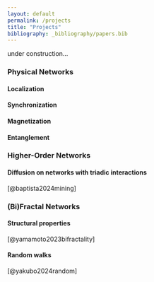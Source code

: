 ```yaml
---
layout: default
permalink: /projects
title: "Projects"
bibliography: _bibliography/papers.bib
---
```


under construction...

### Physical Networks

#### Localization

#### Synchronization

#### Magnetization

#### Entanglement

<!-- ### Magnetic reversal dynamics on bulk magnets -->

### Higher-Order Networks

#### Diffusion on networks with triadic interactions

[@baptista2024mining]

### (Bi)Fractal Networks

#### Structural properties

[@yamamoto2023bifractality]

#### Random walks

[@yakubo2024random]

